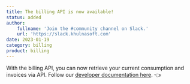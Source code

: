 ```yaml
---
title: The billing API is now available!
status: added
author:
    fullname: 'Join the #community channel on Slack.'
    url: 'https://slack.khulnasoft.com'
date: 2023-01-19
category: billing
product: billing
---
```


With the billing API, you can now retrieve your current consumption and invoices via API. Follow our [developer documentation here](https://www.khulnasoft.com/en/developers/api/billing/).
 👈

